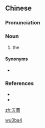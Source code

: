 ==Chinese==
{{zh-forms}}

===Pronunciation===
{{zh-pron
|m=wǔbà
|c=ng5 baa3
|h=pfs=ńg-pa
|cat=n
}}

===Noun===
{{zh-noun}}

# {{lb|zh|archaic}} the {{w|Five Hegemons}}

====Synonyms====
* {{zh-l|五伯}}

===References===
* {{pedialite|Five Hegemons}}
* {{pedialite|春秋五霸|lang=zh}}

[[Category:Mandarin archaic terms|wu3ba4]]

[[zh:五霸]]